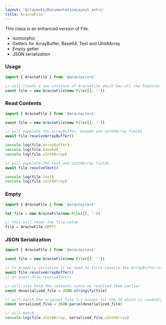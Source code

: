 ```yaml
---
layout: '@/layouts/DocumentationLayout.astro'
title: AracnaFile
---
```


This class is an enhanced version of File.

- Isomorphic
- Getters for ArrayBuffer, Base64, Text and UInt8Array
- Empty getter
- JSON serialization

### Usage

```ts
import { AracnaFile } from '@aracna/core'

// will create a new instance of AracnaFile which has all the features of File available plus the custom ones
const file = new AracnaFile(new File([], ''))
```

### Read Contents

```ts
import { AracnaFile } from '@aracna/core'

const file = new AracnaFile(new File([], ''))

// will populate the arrayBuffer, base64 and uInt8Array fields
await file.resolveArrayBuffer()

console.log(file.arrayBuffer)
console.log(file.base64)
console.log(file.uInt8Array)

// will populate the text and uInt8Array fields
await file.resolveText()

console.log(file.text)
console.log(file.uInt8Array)
```

### Empty

```ts
import { AracnaFile } from '@aracna/core'

let file = new AracnaFile(new File([], ''))

// this will reset the file value
file = AracnaFile.EMPTY
```

### JSON Serialization

```ts
import { AracnaFile } from '@aracna/core'

const file = new AracnaFile(new File([], ''))

// to properly serialize it we need to first resolve the ArrayBuffer or Text
await file.resolveArrayBuffer()
// or await file.resolveText()

// will also hold the contents since we resolved them earlier
const deserialized_file = JSON.stringify(file)

// will match the original file 1:1 except for the ID which is randomly generated on each new instance of the class
const serialized_file = JSON.parse(deserialized_file)

// will match
console.log(file.uInt8Array, serialized_file.uInt8Array)
```
